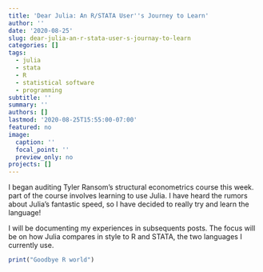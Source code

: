 ```yaml
---
title: 'Dear Julia: An R/STATA User''s Journey to Learn'
author: ''
date: '2020-08-25'
slug: dear-julia-an-r-stata-user-s-journay-to-learn
categories: []
tags:
  - julia
  - stata
  - R
  - statistical software
  - programming
subtitle: ''
summary: ''
authors: []
lastmod: '2020-08-25T15:55:00-07:00'
featured: no
image:
  caption: ''
  focal_point: ''
  preview_only: no
projects: []
---
```


I began auditing Tyler Ransom's structural econometrics course this week. part of the course involves learning to use Julia. I have heard the rumors about Julia's fantastic speed, so I have decided to really try and learn the language!

I will be documenting my experiences in subsequents posts. The focus will be on how Julia compares in style to R and STATA, the two languages I currently use.

```r
print("Goodbye R world")

````
